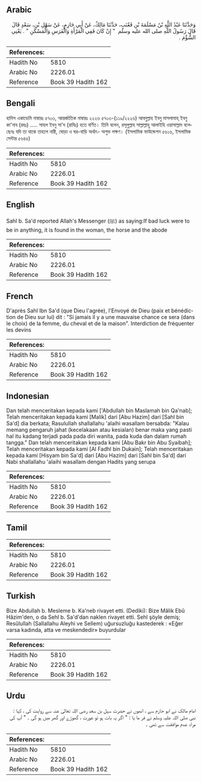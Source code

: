 ## Arabic


<div dir="rtl" lang="ar" style={{fontSize:'larger',backgroundColor:'#f8f9fa',padding:20}}>
وَحَدَّثَنَا عَبْدُ اللَّهِ بْنُ مَسْلَمَةَ بْنِ قَعْنَبٍ، حَدَّثَنَا مَالِكٌ، عَنْ أَبِي حَازِمٍ، عَنْ سَهْلِ بْنِ، سَعْدٍ قَالَ قَالَ رَسُولُ اللَّهِ صلى الله عليه وسلم ‏ "‏ إِنْ كَانَ فَفِي الْمَرْأَةِ وَالْفَرَسِ وَالْمَسْكَنِ ‏"‏ ‏.‏ يَعْنِي الشُّؤْمَ ‏.‏
</div>
<div style={{backgroundColor:'#f8f9fa',padding:20, marginBottom: 10}}><table> <thead> <tr> <th>References:</th> <th></th> </tr> </thead> <tbody><tr><td>Hadith No</td><td>5810</td></tr><tr><td>Arabic No</td><td>2226.01</td></tr><tr><td>Reference</td><td>Book 39 Hadith 162</td></tr></tbody></table></div>

## Bengali


<div dir="ltr" lang="bn" style={{fontSize:'larger',backgroundColor:'#f8f9fa',padding:20}}>
হাদিস একাডেমি নাম্বারঃ ৫৭০৩, আন্তর্জাতিক নাম্বারঃ ২২২৬ ৫৭০৩-(১১৯/২২২৬) আবদুল্লাহ ইবনু মাসলামাহ্ ইবনু কা'নাব (রহঃ) ..... সাহল ইবনু সা'দ (রাযিঃ) হতে বর্ণিত। তিনি বলেন, রসূলুল্লাহ সাল্লাল্লাহু আলাইহি ওয়াসাল্লাম বলেছেনঃ যদি তা থাকে তাহলে নারী, ঘোড়া ও ঘর-বাড়ি অর্থাৎ- অশুভ লক্ষণ। (ইসলামিক ফাউন্ডেশন ৫৬১৬, ইসলামিক সেন্টার ৫৬৪৫)
</div>
<div style={{backgroundColor:'#f8f9fa',padding:20, marginBottom: 10}}><table> <thead> <tr> <th>References:</th> <th></th> </tr> </thead> <tbody><tr><td>Hadith No</td><td>5810</td></tr><tr><td>Arabic No</td><td>2226.01</td></tr><tr><td>Reference</td><td>Book 39 Hadith 162</td></tr></tbody></table></div>

## English


<div dir="ltr" lang="en" style={{fontSize:'larger',backgroundColor:'#f8f9fa',padding:20}}>
Sahl b. Sa'd reported Allah's Messenger (ﷺ) as saying:If bad luck were to be in anything, it is found in the woman, the horse and the abode
</div>
<div style={{backgroundColor:'#f8f9fa',padding:20, marginBottom: 10}}><table> <thead> <tr> <th>References:</th> <th></th> </tr> </thead> <tbody><tr><td>Hadith No</td><td>5810</td></tr><tr><td>Arabic No</td><td>2226.01</td></tr><tr><td>Reference</td><td>Book 39 Hadith 162</td></tr></tbody></table></div>

## French


<div dir="ltr" lang="fr" style={{fontSize:'larger',backgroundColor:'#f8f9fa',padding:20}}>
D'après Sahl Ibn Sa'd (que Dieu l'agrée), l'Envoyé de Dieu (paix et bénédiction de Dieu sur lui) dit : "Si jamais il y a une mauvaise chance ce sera (dans le choix) de la femme, du cheval et de la maison". Interdiction de fréquenter les devins
</div>
<div style={{backgroundColor:'#f8f9fa',padding:20, marginBottom: 10}}><table> <thead> <tr> <th>References:</th> <th></th> </tr> </thead> <tbody><tr><td>Hadith No</td><td>5810</td></tr><tr><td>Arabic No</td><td>2226.01</td></tr><tr><td>Reference</td><td>Book 39 Hadith 162</td></tr></tbody></table></div>

## Indonesian


<div dir="ltr" lang="id" style={{fontSize:'larger',backgroundColor:'#f8f9fa',padding:20}}>
Dan telah menceritakan kepada kami ['Abdullah bin Maslamah bin Qa'nab]; Telah menceritakan kepada kami [Malik] dari [Abu Hazim] dari [Sahl bin Sa'd] dia berkata; Rasulullah shallallahu 'alaihi wasallam bersabda: "Kalau memang pengaruh jahat (kecelakaan atau kesialan) benar maka yang pasti hal itu kadang terjadi pada pada diri wanita, pada kuda dan dalam rumah tangga." Dan telah menceritakan kepada kami [Abu Bakr bin Abu Syaibah]; Telah menceritakan kepada kami [Al Fadhl bin Dukain]; Telah menceritakan kepada kami [Hisyam bin Sa'd] dari [Abu Hazim] dari [Sahl bin Sa'd] dari Nabi shallallahu 'alaihi wasallam dengan Hadits yang serupa
</div>
<div style={{backgroundColor:'#f8f9fa',padding:20, marginBottom: 10}}><table> <thead> <tr> <th>References:</th> <th></th> </tr> </thead> <tbody><tr><td>Hadith No</td><td>5810</td></tr><tr><td>Arabic No</td><td>2226.01</td></tr><tr><td>Reference</td><td>Book 39 Hadith 162</td></tr></tbody></table></div>

## Tamil


<div dir="ltr" lang="ta" style={{fontSize:'larger',backgroundColor:'#f8f9fa',padding:20}}>

</div>
<div style={{backgroundColor:'#f8f9fa',padding:20, marginBottom: 10}}><table> <thead> <tr> <th>References:</th> <th></th> </tr> </thead> <tbody><tr><td>Hadith No</td><td>5810</td></tr><tr><td>Arabic No</td><td>2226.01</td></tr><tr><td>Reference</td><td>Book 39 Hadith 162</td></tr></tbody></table></div>

## Turkish


<div dir="ltr" lang="tr" style={{fontSize:'larger',backgroundColor:'#f8f9fa',padding:20}}>
Bize Abdullah b. Mesleme b. Ka'neb rivayet etti. (Dediki): Bize Mâlik Ebû Hâzim'den, o da Sehl b. Sa'd'dan naklen rivayet etti. Sehl şöyle demiş; Resûlullah (Sallallahu Aleyhi ve Sellem) uğursuzluğu kastederek : «Eğer varsa kadında, atta ve meskendedir» buyurdular
</div>
<div style={{backgroundColor:'#f8f9fa',padding:20, marginBottom: 10}}><table> <thead> <tr> <th>References:</th> <th></th> </tr> </thead> <tbody><tr><td>Hadith No</td><td>5810</td></tr><tr><td>Arabic No</td><td>2226.01</td></tr><tr><td>Reference</td><td>Book 39 Hadith 162</td></tr></tbody></table></div>

## Urdu


<div dir="rtl" lang="ur" style={{fontSize:'larger',backgroundColor:'#f8f9fa',padding:20}}>
امام مالک نے ابو حازم سے ، انھوں نے حضرت سہل بن سعد رضی اللہ تعالیٰ عنہ سے روایت کی ، کہا : نبی صلی اللہ علیہ وسلم نے فر ما یا : " اگر یہ بات ہو تو عورت ، گھوڑے اور گھر میں ہو گی ۔ " آپ کی مراد عدم موافقت سے تھی ۔
</div>
<div style={{backgroundColor:'#f8f9fa',padding:20, marginBottom: 10}}><table> <thead> <tr> <th>References:</th> <th></th> </tr> </thead> <tbody><tr><td>Hadith No</td><td>5810</td></tr><tr><td>Arabic No</td><td>2226.01</td></tr><tr><td>Reference</td><td>Book 39 Hadith 162</td></tr></tbody></table></div>